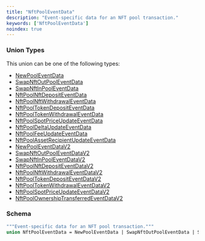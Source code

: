 ```yaml
---
title: "NftPoolEventData"
description: "Event-specific data for an NFT pool transaction."
keywords: ['NftPoolEventData']
noindex: true
---
```


### Union Types

This union can be one of the following types:

- [NewPoolEventData](/api-reference/types/newpooleventdata)
- [SwapNftOutPoolEventData](/api-reference/types/swapnftoutpooleventdata)
- [SwapNftInPoolEventData](/api-reference/types/swapnftinpooleventdata)
- [NftPoolNftDepositEventData](/api-reference/types/nftpoolnftdepositeventdata)
- [NftPoolNftWithdrawalEventData](/api-reference/types/nftpoolnftwithdrawaleventdata)
- [NftPoolTokenDepositEventData](/api-reference/types/nftpooltokendepositeventdata)
- [NftPoolTokenWithdrawalEventData](/api-reference/types/nftpooltokenwithdrawaleventdata)
- [NftPoolSpotPriceUpdateEventData](/api-reference/types/nftpoolspotpriceupdateeventdata)
- [NftPoolDeltaUpdateEventData](/api-reference/types/nftpooldeltaupdateeventdata)
- [NftPoolFeeUpdateEventData](/api-reference/types/nftpoolfeeupdateeventdata)
- [NftPoolAssetRecipientUpdateEventData](/api-reference/types/nftpoolassetrecipientupdateeventdata)
- [NewPoolEventDataV2](/api-reference/types/newpooleventdatav2)
- [SwapNftOutPoolEventDataV2](/api-reference/types/swapnftoutpooleventdatav2)
- [SwapNftInPoolEventDataV2](/api-reference/types/swapnftinpooleventdatav2)
- [NftPoolNftDepositEventDataV2](/api-reference/types/nftpoolnftdepositeventdatav2)
- [NftPoolNftWithdrawalEventDataV2](/api-reference/types/nftpoolnftwithdrawaleventdatav2)
- [NftPoolTokenDepositEventDataV2](/api-reference/types/nftpooltokendepositeventdatav2)
- [NftPoolTokenWithdrawalEventDataV2](/api-reference/types/nftpooltokenwithdrawaleventdatav2)
- [NftPoolSpotPriceUpdateEventDataV2](/api-reference/types/nftpoolspotpriceupdateeventdatav2)
- [NftPoolOwnershipTransferredEventDataV2](/api-reference/types/nftpoolownershiptransferredeventdatav2)

### Schema


```graphql 
"""Event-specific data for an NFT pool transaction."""
union NftPoolEventData = NewPoolEventData | SwapNftOutPoolEventData | SwapNftInPoolEventData | NftPoolNftDepositEventData | NftPoolNftWithdrawalEventData | NftPoolTokenDepositEventData | NftPoolTokenWithdrawalEventData | NftPoolSpotPriceUpdateEventData | NftPoolDeltaUpdateEventData | NftPoolFeeUpdateEventData | NftPoolAssetRecipientUpdateEventData | NewPoolEventDataV2 | SwapNftOutPoolEventDataV2 | SwapNftInPoolEventDataV2 | NftPoolNftDepositEventDataV2 | NftPoolNftWithdrawalEventDataV2 | NftPoolTokenDepositEventDataV2 | NftPoolTokenWithdrawalEventDataV2 | NftPoolSpotPriceUpdateEventDataV2 | NftPoolOwnershipTransferredEventDataV2
```
